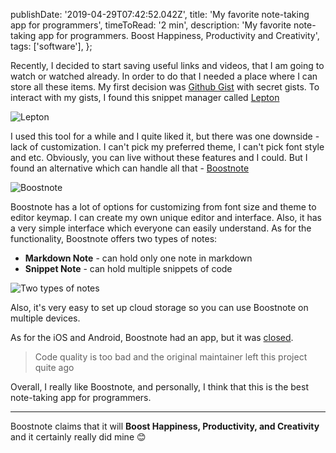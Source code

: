   publishDate: '2019-04-29T07:42:52.042Z',
  title: 'My favorite note-taking app for programmers',
  timeToRead: '2 min',
  description: 'My favorite note-taking app for programmers. Boost Happiness, Productivity and Creativity',
  tags: ['software'],
};

Recently, I decided to start saving useful links and videos, that I am going to watch or watched already. In order to do that I needed a place where I can store all these items. My first decision was [Github Gist](https://gist.github.com/) with secret gists.
To interact with my gists, I found this snippet manager called [Lepton](https://github.com/hackjutsu/Lepton)

![Lepton](/images/uploads/my-favorite-note-taking-app-for-programmers__lepton.png "Lepton")


I used this tool for a while and I quite liked it, but there was one downside - lack of customization. I can't pick my preferred theme, I can't pick font style and etc. Obviously, you can live without these features and I could. But I found an alternative which can handle all that - [Boostnote](https://boostnote.io/)

![Boostnote](/images/uploads/my-favorite-note-taking-app-for-programmers__boostnote.png "Boostnote")

Boostnote has a lot of options for customizing from font size and theme to editor keymap. I can create my own unique editor and interface. Also, it has a very simple interface which everyone can easily understand. As for the functionality, Boostnote offers two types of notes: 

  - **Markdown Note** - can hold only one note in markdown
  - **Snippet Note** - can hold multiple snippets of code

![Two types of notes](/images/uploads/my-favorite-note-taking-app-for-programmers__boostnote_two_types.png "Two types of notes")

Also, it's very easy to set up cloud storage so you can use Boostnote on multiple devices.

As for the iOS and Android, Boostnote had an app, but it was [closed](https://github.com/BoostIO/boostnote-mobile#temporary-stop).
> Code quality is too bad and the original maintainer left this project quite ago

Overall, I really like Boostnote, and personally, I think that this is the best note-taking app for programmers.

---

Boostnote claims that it will **Boost Happiness, Productivity, and Creativity** and it certainly really did mine 😊
